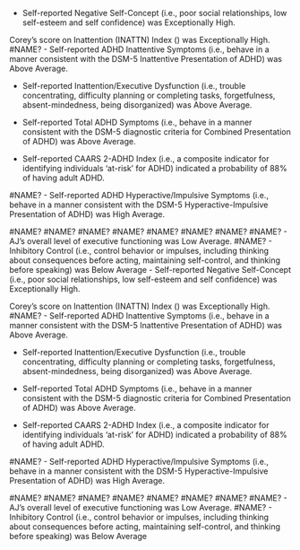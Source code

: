 <summary>



</summary>
- Self-reported Negative Self-Concept (i.e., poor social relationships, low self-esteem and self confidence) was Exceptionally High.

Corey's score on Inattention (INATTN) Index () was Exceptionally High.
#NAME?
- Self-reported ADHD Inattentive Symptoms (i.e., behave in a manner consistent with the DSM-5 Inattentive Presentation of ADHD) was Above Average.

- Self-reported Inattention/Executive Dysfunction (i.e., trouble concentrating, difficulty planning or completing tasks, forgetfulness, absent-mindedness, being disorganized) was Above Average.

- Self-reported Total ADHD Symptoms (i.e., behave in a manner consistent with the DSM-5 diagnostic criteria for Combined Presentation of ADHD) was Above Average.

- Self-reported CAARS 2-ADHD Index (i.e., a composite indicator for identifying individuals 'at-risk' for ADHD) indicated a probability of 88% of having adult ADHD.

#NAME?
- Self-reported ADHD Hyperactive/Impulsive Symptoms (i.e., behave in a manner consistent with the DSM-5 Hyperactive-Impulsive Presentation of ADHD) was High Average.

#NAME?
#NAME?
#NAME?
#NAME?
#NAME?
#NAME?
#NAME?
#NAME?
- AJ's overall level of executive functioning was Low Average.
#NAME?
- Inhibitory Control (i.e., control behavior or impulses, including thinking about consequences before acting, maintaining self-control, and thinking before speaking) was Below Average
- Self-reported Negative Self-Concept (i.e., poor social relationships, low self-esteem and self confidence) was Exceptionally High.

Corey's score on Inattention (INATTN) Index () was Exceptionally High.
#NAME?
- Self-reported ADHD Inattentive Symptoms (i.e., behave in a manner consistent with the DSM-5 Inattentive Presentation of ADHD) was Above Average.

- Self-reported Inattention/Executive Dysfunction (i.e., trouble concentrating, difficulty planning or completing tasks, forgetfulness, absent-mindedness, being disorganized) was Above Average.

- Self-reported Total ADHD Symptoms (i.e., behave in a manner consistent with the DSM-5 diagnostic criteria for Combined Presentation of ADHD) was Above Average.

- Self-reported CAARS 2-ADHD Index (i.e., a composite indicator for identifying individuals 'at-risk' for ADHD) indicated a probability of 88% of having adult ADHD.

#NAME?
- Self-reported ADHD Hyperactive/Impulsive Symptoms (i.e., behave in a manner consistent with the DSM-5 Hyperactive-Impulsive Presentation of ADHD) was High Average.

#NAME?
#NAME?
#NAME?
#NAME?
#NAME?
#NAME?
#NAME?
#NAME?
- AJ's overall level of executive functioning was Low Average.
#NAME?
- Inhibitory Control (i.e., control behavior or impulses, including thinking about consequences before acting, maintaining self-control, and thinking before speaking) was Below Average
